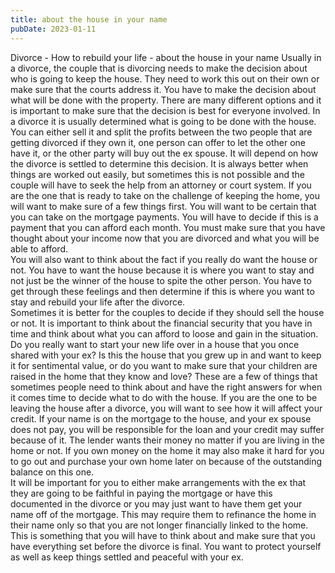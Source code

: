 ```yaml
---
title: about the house in your name
pubDate: 2023-01-11
---
```


Divorce - How to rebuild your life - about the house in your name 
Usually in a divorce, the couple that is divorcing needs to make the decision about who is going to keep the house.  They need to work this out on their own or make sure that the courts address it. You have to make the decision about what will be done with the property. There are many different options and it is important to make sure that the decision is best for everyone involved.
In a divorce it is usually determined what is going to be done with the house.  You can either sell it and split the profits between the two people that are getting divorced if they own it, one person can offer to let the other one have it, or the other party will buy out the ex spouse.  It will depend on how the divorce is settled to determine this decision.  It is always better when things are worked out easily, but sometimes this is not possible and the couple will have to seek the help from an attorney or court system. 
If you are the one that is ready to take on the challenge of keeping the home, you will want to make sure of a few things first. You will want to be certain that you can take on the mortgage payments.  You will have to decide if this is a payment that you can afford each month.  You must make sure that you have thought about your income now that you are divorced and what you will be able to afford.  
You will also want to think about the fact if you really do want the house or not. You have to want the house because it is where you want to stay and not just be the winner of the house to spite the other person.  You have to get through these feelings and then determine if this is where you want to stay and rebuild your life after the divorce.  
Sometimes it is better for the couples to decide if they should sell the house or not.  It is important to think about the financial security that you have in time and think about what you can afford to loose and gain in the situation.  Do you really want to start your new life over in a house that you once shared with your ex?  Is this the house that you grew up in and want to keep it for sentimental value, or do you want to make sure that your children are raised in the home that they know and love?  These are a few of things that sometimes people need to think about and have the right answers for when it comes time to decide what to do with the house.
If you are the one to be leaving the house after a divorce, you will want to see how it will affect your credit.  If your name is on the mortgage to the house, and your ex spouse does not pay, you will be responsible for the loan and your credit may suffer because of it.  The lender wants their money no matter if you are living in the home or not.  If you own money on the home it may also make it hard for you to go out and purchase your own home later on because of the outstanding balance on this one.  
It will be important for you to either make arrangements with the ex that they are going to be faithful in paying the mortgage or have this documented in the divorce or you may just want to have them get your name off of the mortgage.  This may require them to refinance the home in their name only so that you are not longer financially linked to the home.  This is something that you will have to think about and make sure that you have everything set before the divorce is final.  You want to protect yourself as well as keep things settled and peaceful with your ex.